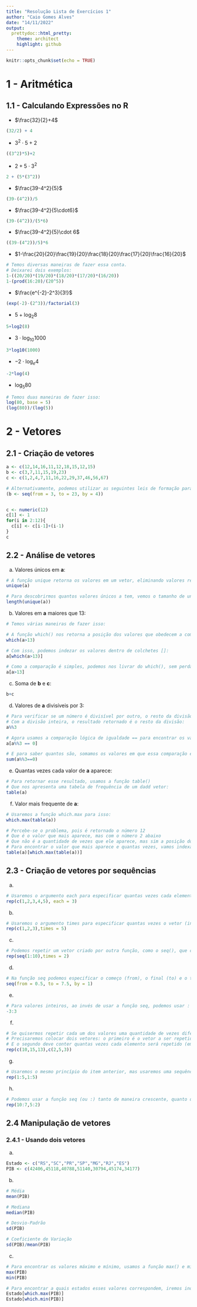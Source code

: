 ```yaml
---
title: "Resolução Lista de Exercícios 1"
author: "Caio Gomes Alves"
date: "14/11/2022"
output: 
  prettydoc::html_pretty:
    theme: architect
    highlight: github
---
```


```r
knitr::opts_chunk$set(echo = TRUE)
```

# 1 - Aritmética
## 1.1 - Calculando Expressões no R

* $\frac{32}{2}+4$
```r
(32/2) + 4
```

* $3^2 \cdot 5+2$
```r
((3^2)*5)+2
```

* $2+5 \cdot 3^2$
```r
2 + (5*(3^2))
```

* $\frac{39-4^2}{5}$
```r
(39-(4^2))/5
```

* $\frac{39-4^2}{5\cdot6}$
```r
(39-(4^2))/(5*6)
```

* $\frac{39-4^2}{5}\cdot 6$
```r
((39-(4^2))/5)*6
```

* $1-\frac{20}{20}\frac{19}{20}\frac{18}{20}\frac{17}{20}\frac{16}{20}$
```r
# Temos diversas maneiras de fazer essa conta.
# Deixarei dois exemplos:
1-((20/20)*(19/20)*(18/20)*(17/20)*(16/20))
1-(prod(16:20)/(20^5))
```

* $\frac{e^{-2}-2^3}{3!}$
```r
(exp(-2)-(2^3))/factorial(3)
```

* $5 + \log_{2}8$
```r
5+log2(8)
```

* $3 \cdot \log_{10}1000$
```r
3*log10(1000)
```

* $-2 \cdot \log_{e}4$
```r
-2*log(4)
```

* $\log_{5}80$
```r
# Temos duas maneiras de fazer isso:
log(80, base = 5)
(log(80))/(log(5))
```

# 2 - Vetores

## 2.1 - Criação de vetores

```r
a <- c(12,14,16,11,12,18,15,12,15)
b <- c(3,7,11,15,19,23)
c <- c(1,2,4,7,11,16,22,29,37,46,56,67)

# Alternativamente, podemos utilizar as seguintes leis de formação para b e c:
(b <- seq(from = 3, to = 23, by = 4))


c <- numeric(12)
c[1] <- 1
for(i in 2:12){
  c[i] <- c[i-1]+(i-1)
}
c
```

## 2.2 - Análise de vetores

a. Valores únicos em **a**:

```r
# A função unique retorna os valores em um vetor, eliminando valores repetidos:
unique(a)

# Para descobrirmos quantos valores únicos a tem, vemos o tamanho de unique(a):
length(unique(a))
```

b. Valores em **a** maiores que 13:

```r
# Temos várias maneiras de fazer isso:

# A função which() nos retorna a posição dos valores que obedecem a comparação:
which(a>13)

# Com isso, podemos indezar os valores dentro de colchetes []:
a[which(a>13)]

# Como a comparação é simples, podemos nos livrar do which(), sem perda de generalidade:
a[a>13]
```

c. Soma de **b** e **c**:

```r
b+c
```

d. Valores de **a** divisíveis por 3:

```r
# Para verificar se um número é divisível por outro, o resto da divisão deve ser 0.
# Com a divisão inteira, o resultado retornado é o resto da divisão:
a%%3

# Agora usamos a comparação lógica de igualdade == para encontrar os valores que são divisiveis por 3:
a[a%%3 == 0]

# E para saber quantos são, somamos os valores em que essa comparação é verdadeira:
sum(a%%3==0)
```

e. Quantas vezes cada valor de **a** aparece:

```r
# Para retornar esse resultado, usamos a função table()
# Que nos apresenta uma tabela de frequência de um dadd vetor:
table(a)
```

f. Valor mais frequente de **a**:

```r
# Usaremos a função which.max para isso:
which.max(table(a))

# Percebe-se o problema, pois é retornado o número 12
# Que é o valor que mais aparece, mas com o número 2 abaixo
# Que não é a quantidade de vezes que ele aparece, mas sim a posição do 12.
# Para encontrar o valor que mais aparece e quantas vezes, vamos indexar o vetor:
table(a)[which.max(table(a))]
```

## 2.3 - Criação de vetores por sequências

a.

```r
# Usaremos o argumento each para especificar quantas vezes cada elemento será repetido
rep(c(1,2,3,4,5), each = 3)
```

b.

```r
# Usaremos o argumento times para especificar quantas vezes o vetor (inteiro) será repetido
rep(c(1,2,3),times = 5)
```

c. 

```r
# Podemos repetir um vetor criado por outra função, como o seq(), que cria uma sequência
rep(seq(1:10),times = 2)
```

d. 

```r
# Na função seq podemos especificar o começo (from), o final (to) e o tamanho de cada "passo" (by)
seq(from = 0.5, to = 7.5, by = 1)
```

e. 

```r
# Para valores inteiros, ao invés de usar a função seq, podemos usar : para criar a sequência:
-3:3
```

f. 

```r
# Se quisermos repetir cada um dos valores uma quantidade de vezes diferente
# Precisaremos colocar dois vetores: o primeiro é o vetor a ser repetido
# E o segundo deve conter quantas vezes cada elemento será repetido (em ordem)
rep(c(10,15,13),c(2,5,3))
```

g. 

```r
# Usaremos o mesmo princípio do item anterior, mas usaremos uma sequência ao invés de vetores feitos à mão:
rep(1:5,1:5)
```

h.

```r
# Podemos usar a função seq (ou :) tanto de maneira crescente, quanto decrescente:
rep(10:7,5:2)
```

## 2.4 Manipulação de vetores

### 2.4.1 - Usando dois vetores

a. 

```r
Estado <- c("RS","SC","PR","SP","MG","RJ","ES")
PIB <- c(42406,45118,40788,51140,30794,45174,34177)
```

b. 

```r
# Média
mean(PIB)

# Mediana
median(PIB)

# Desvio-Padrão
sd(PIB)

# Coeficiente de Variação
sd(PIB)/mean(PIB)

```

c. 

```r
# Para encontrar os valores máximo e mínimo, usamos a função max() e min():
max(PIB)
min(PIB)

# Para encontrar a quais estados esses valores correspondem, iremos indexar de maneira cruzada:
Estado[which.max(PIB)]
Estado[which.min(PIB)]
```

